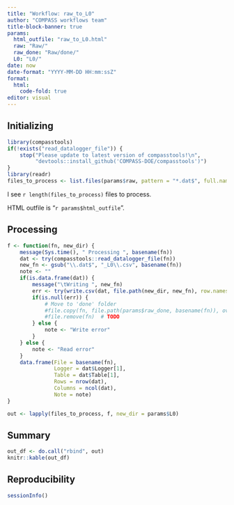 ```yaml
---
title: "Workflow: raw_to_L0"
author: "COMPASS workflows team"
title-block-banner: true
params:
  html_outfile: "raw_to_L0.html"
  raw: "Raw/"
  raw_done: "Raw/done/"
  L0: "L0/"
date: now
date-format: "YYYY-MM-DD HH:mm:ssZ"
format: 
  html:
    code-fold: true
editor: visual
---
```


## Initializing

```r
library(compasstools)
if(!exists("read_datalogger_file")) {
    stop("Please update to latest version of compasstools!\n",
         "devtools::install_github('COMPASS-DOE/compasstools')")
}
library(readr)
files_to_process <- list.files(params$raw, pattern = "*.dat$", full.names = TRUE)
```

I see `r length(files_to_process)` files to process.

HTML outfile is "`r params$html_outfile`".

## Processing

```r
f <- function(fn, new_dir) {
    message(Sys.time(), " Processing ", basename(fn))
    dat <- try(compasstools::read_datalogger_file(fn))
    new_fn <- gsub("\\.dat$", "_L0\\.csv", basename(fn))
    note <- ""
    if(is.data.frame(dat)) {
        message("\tWriting ", new_fn)
        err <- try(write.csv(dat, file.path(new_dir, new_fn), row.names = FALSE))
        if(is.null(err)) {
            # Move to 'done' folder
            #file.copy(fn, file.path(params$raw_done, basename(fn)), overwrite = FALSE) # TODO
            #file.remove(fn)  # TODO
        } else {
            note <- "Write error"
        }
    } else {
        note <- "Read error"
    }
    data.frame(File = basename(fn),
               Logger = dat$Logger[1],
               Table = dat$Table[1],
               Rows = nrow(dat),
               Columns = ncol(dat),
               Note = note)
}

out <- lapply(files_to_process, f, new_dir = params$L0)
```

## Summary

```r
out_df <- do.call("rbind", out)
knitr::kable(out_df)
```

## Reproducibility

```r
sessionInfo()
```
